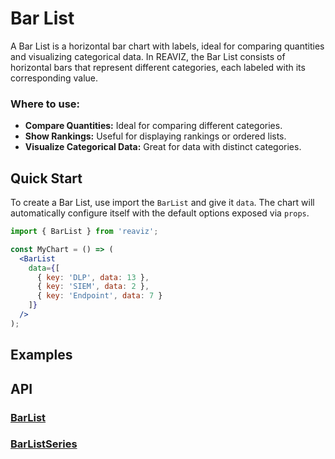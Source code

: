 
<Meta of={BarListStory} />

# Bar List
A Bar List is a horizontal bar chart with labels, ideal for comparing quantities and visualizing categorical data. 
In REAVIZ, the Bar List consists of horizontal bars that represent different categories, each labeled with its corresponding value.
### Where to use:
- **Compare Quantities:** Ideal for comparing different categories.
- **Show Rankings:** Useful for displaying rankings or ordered lists.
- **Visualize Categorical Data:** Great for data with distinct categories.

## Quick Start
To create a Bar List, use import the `BarList` and give it `data`. The chart
will automatically configure itself with the default options exposed via `props`.

```jsx
import { BarList } from 'reaviz';

const MyChart = () => (
  <BarList
    data={[
      { key: 'DLP', data: 13 },
      { key: 'SIEM', data: 2 },
      { key: 'Endpoint', data: 7 }
    ]}
  />
);
```

## Examples
<ToggleCanvas of={BarListStory.Simple} storybook="charts-bar-list--simple" />

## API
### [BarList](https://github.com/reaviz/reaviz/blob/master/src/BarList/BarList.tsx)
<PropsTable name="BarList" />

### [BarListSeries](https://github.com/reaviz/reaviz/blob/master/src/BarList/BarListSeries.tsx)
<PropsTable name="BarListSeries" />
